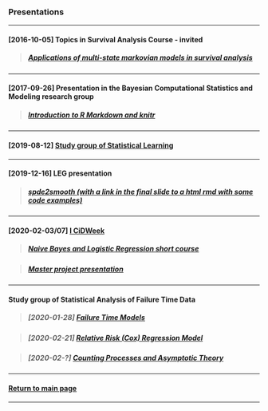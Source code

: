 <script>document.title="Presentations"</script>
<h3>Presentations</h3>

***

<h4>[2016-10-05] Topics in Survival Analysis Course - invited</h4>

> <h5>[Applications of multi-state markovian models in survival analysis](multi-state_markovian_models.pdf)</h5>

***

<h4>[2017-09-26] Presentation in the Bayesian Computational Statistics and Modeling research group</h4>

> <h5>[Introduction to R Markdown and knitr](rmd-rautu/)</h5>

***

<h4>[2019-08-12] [Study group of Statistical Learning](islr/slides.pdf)</h4>

***

<h4>[2019-12-16] LEG presentation</h4>

> <h5>[spde2smooth (with a link in the final slide to a html rmd with some code examples)](spde2smooth/slides.pdf)</h5>

***

<h4>[2020-02-03/07] [I CiDWeek](http://cidamo.com.br/CiDWeek/)</h4>

> <h5>[Naive Bayes and Logistic Regression short course](cidamo/slides.pdf)</h5>

> <h5>[Master project presentation](cidamo/20min.pdf)</h5>

***

<h4>Study group of Statistical Analysis of Failure Time Data</h4>

> <h5>[2020-01-28] [Failure Time Models](failure/cap2.pdf)</h5>

> <h5>[2020-02-21] [Relative Risk (Cox) Regression Model](failure/cap4.html)</h5>

> <h5>[2020-02-?] [Counting Processes and Asymptotic Theory](failure/cap5.pdf)</h5>

***

<h4>[Return to main page](http://leg.ufpr.br/~henrique)</h4>

***
